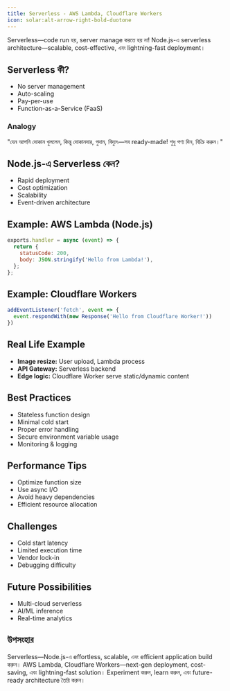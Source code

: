 ```yaml
---
title: Serverless - AWS Lambda, Cloudflare Workers
icon: solar:alt-arrow-right-bold-duotone
---
```


Serverless—code run হয়, server manage করতে হয় না! Node.js-এ serverless architecture—scalable, cost-effective, এবং lightning-fast deployment।

## Serverless কী?
- No server management
- Auto-scaling
- Pay-per-use
- Function-as-a-Service (FaaS)

### Analogy
"যেন আপনি দোকান খুললেন, কিন্তু দোকানদার, গুদাম, বিদ্যুৎ—সব ready-made! শুধু পণ্য দিন, বিক্রি করুন।"

## Node.js-এ Serverless কেন?
- Rapid deployment
- Cost optimization
- Scalability
- Event-driven architecture

## Example: AWS Lambda (Node.js)
```js
exports.handler = async (event) => {
  return {
    statusCode: 200,
    body: JSON.stringify('Hello from Lambda!'),
  };
};
```

## Example: Cloudflare Workers
```js
addEventListener('fetch', event => {
  event.respondWith(new Response('Hello from Cloudflare Worker!'))
})
```

## Real Life Example
- **Image resize:** User upload, Lambda process
- **API Gateway:** Serverless backend
- **Edge logic:** Cloudflare Worker serve static/dynamic content

## Best Practices
- Stateless function design
- Minimal cold start
- Proper error handling
- Secure environment variable usage
- Monitoring & logging

## Performance Tips
- Optimize function size
- Use async I/O
- Avoid heavy dependencies
- Efficient resource allocation

## Challenges
- Cold start latency
- Limited execution time
- Vendor lock-in
- Debugging difficulty

## Future Possibilities
- Multi-cloud serverless
- AI/ML inference
- Real-time analytics

## উপসংহার

Serverless—Node.js-এ effortless, scalable, এবং efficient application build করুন। AWS Lambda, Cloudflare Workers—next-gen deployment, cost-saving, এবং lightning-fast solution। Experiment করুন, learn করুন, এবং future-ready architecture তৈরি করুন।
